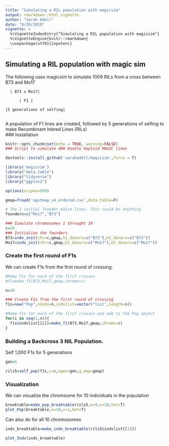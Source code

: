 ```yaml
---
title: "Simulating a RIL population with magicsim"
output: rmarkdown::html_vignette
author: "Sarah Odell"
date: "8/29/2019"
vignette: >
  %\VignetteIndexEntry{"Simulating a RIL population with magicsim"}
  %\VignetteEngine{knitr::rmarkdown}
  \usepackage[utf8]{inputenc}
---
```


## Simulating a RIL population with magic sim

The following uses magicsim to simulate 1009 RILs from a cross between B73 and Mo17

      | B73 x Mo17|

          | F1 | 
          
    |5 generations of selfing|
                        
A population of F1 lines are created, followed by 5 generations of selfing to make Recombinant Inbred Lines (RILs)                 
### Installation
```r
knitr::opts_chunk$set(echo = TRUE, warning=FALSE)
### Script to simulate 400 Double Haploid MAGIC lines

devtools::install_github('sarahodell/magicsim',force = T)

library('magicsim')
library("data.table")
library("tidyverse")
library("ggplot2")

options(scipen=999)
```

```r

gmap=fread('ogutmap_v4_ordered.csv',data.table=F)

# The 2 initial founder maize lines. This could be anything
founders=c("Mo17","B73")

### Simulate chromosomes 1 throught 10
c=10
### Initialize the founders
B73=indv_init(chr=c,gmap,h1_donors=c("B73"),h2_donors=c("B73"))
Mo17=indv_init(chr=c,gmap,h1_donors=c("Mo17"),h2_donors=c("Mo17"))

```

### Create the first round of F1s

We can create F1s from the first round of crossing.

```r
#Make F1s for each of the first crosses
#f1=make_f1(B73,Mo17,gmap,chroms=c)

n=10

### Create F1s from the first round of crossing
f1s=new("Pop",nIndv=n,indvlist=vector("list",length=n))

#Make F1s for each of the first crosses and add to the Pop object
for(i in seq(1,n)){
  f1s@indvlist[[i]]=make_f1(B73,Mo17,gmap,chroms=c)
}
```

### Building a Backcross 3 NIL Population.

Self 1,000 F1s for 5 generations

```r
gen=5

rils5=self_pop(f1s,c=c,ngen=gen,g_map=gmap)
```


### Visualization

We can visualize the chromsome for 10 individuals in the population
```r
breaktable=make_pop_breaktable(rils5,n=9,c=10,het=T)
plot_Pop(breaktable,n=10,c=1,het=T)
```

Can also do for all 10 chromosomes

```r
indv_breaktable=make_indv_breaktable(rils5@indvlist[[1]])

plot_Indv(indv_breaktable)
```
